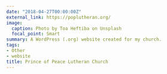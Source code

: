 ```yaml
---
date: "2018-04-27T00:00:00Z"
external_link: https://poplutheran.org/
image:
  caption: Photo by Toa Heftiba on Unsplash
  focal_point: Smart
summary: A WordPress (.org) website created for my church.
tags:
- Other
- website
title: Prince of Peace Lutheran Church
---
```



